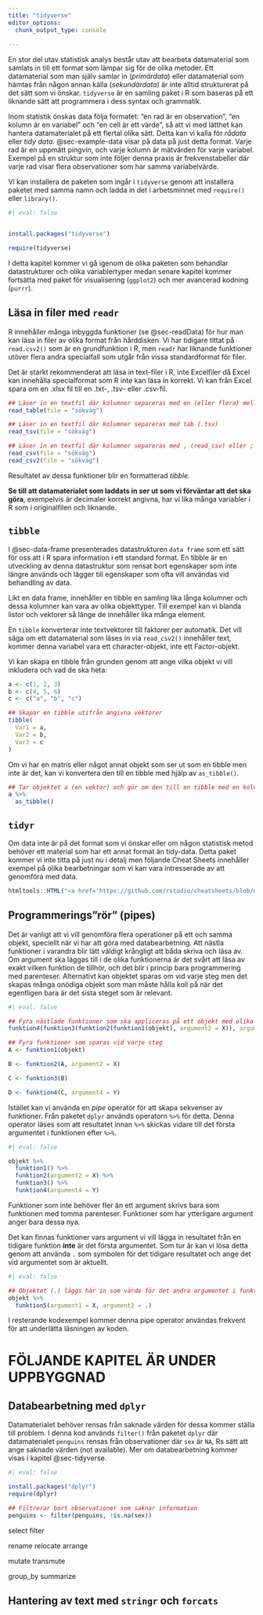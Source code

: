 ```yaml
---
title: "tidyverse"
editor_options: 
  chunk_output_type: console
  
---
```

En stor del utav statistisk analys består utav att bearbeta datamaterial som samlats in till ett format som lämpar sig för de olika metoder. Ett datamaterial som man själv samlar in (*primärdata*) eller datamaterial som hämtas från någon annan källa (*sekundärdata*) är inte alltid strukturerat på det sätt som vi önskar. `tidyverse` är en samling paket i R som baseras på ett liknande sätt att programmera i dess syntax och grammatik. 

Inom statistik önskas data följa formatet: "en rad är en observation", "en kolumn är en variabel" och "en cell är ett värde", så att vi med lätthet kan hantera datamaterialet på ett flertal olika sätt. Detta kan vi kalla för *rådata* eller *tidy data*. @sec-example-data visar på data på just detta format. Varje rad är en uppmätt pingvin, och varje kolumn är mätvärden för varje variabel. Exempel på en struktur som inte följer denna praxis är frekvenstabeller där varje rad visar flera observationer som har samma variabelvärde. 

Vi kan installera de paketen som ingår i `tidyverse` genom att installera paketet med samma namn och ladda in det i arbetsminnet med `require()` eller `library()`.

```r
#| eval: false


install.packages("tidyverse")

require(tidyverse)

```

I detta kapitel kommer vi gå igenom de olika paketen som behandlar datastrukturer och olika variablertyper medan senare kapitel kommer fortsätta med paket för visualisering (`ggplot2`) och mer avancerad kodning (`purrr`).

## Läsa in filer med `readr` {#sec-readr}
R innehåller många inbyggda funktioner (se @sec-readData) för hur man kan läsa in filer av olika format från hårddisken. Vi har tidigare tittat på `read.csv2()` som är en grundfunktion i R, men `readr` har liknande funktioner utöver flera andra specialfall som utgår från vissa standardformat för filer. 

Det är starkt rekommenderat att läsa in text-filer i R, inte Excelfiler då Excel kan innehålla specialformat som R inte kan läsa in korrekt. Vi kan från Excel spara om en .xlsx fil till en .txt-, .tsv- eller .csv-fil.

```r
## Läser in en textfil där kolumner separeras med en (eller flera) mellanslag (.txt)
read_table(file = "sökväg")

## Läser in en textfil där kolumner separeras med tab (.tsv)
read_tsv(file = "sökväg")

## Läser in en textfil där kolumner separeras med , (read_csv) eller ; (read_csv2)
read_csv(file = "sökväg")
read_csv2(file = "sökväg")

```

Resultatet av dessa funktioner blir en formatterad *tibble*.

**Se till att datamaterialet som laddats in ser ut som vi förväntar att det ska göra**, exempelvis är decimaler korrekt angivna, har vi lika många variabler i R som i originalfilen och liknande.

## `tibble` {#sec-tibble}
I @sec-data-frame presenterades datastrukturen `data frame` som ett sätt för oss att i R spara information i ett standard format. En tibble är en utveckling av denna datastruktur som rensat bort egenskaper som inte längre används och lägger till egenskaper som ofta vill användas vid behandling av data. 

Likt en data frame, innehåller en tibble en samling lika långa kolumner och dessa kolumner kan vara av olika objekttyper. Till exempel kan vi blanda listor och vektorer så länge de innehåller lika många element. 

:::{.callout-important}
En `tibble` konverterar inte textvektorer till faktorer per automatik. Det vill säga om ett datamaterial som läses in via `read_csv2()` innehåller text, kommer denna variabel vara ett character-objekt, inte ett Factor-objekt.
::: 

Vi kan skapa en tibble från grunden genom att ange vilka objekt vi vill inkludera och vad de ska heta:

```r
a <- c(1, 2, 3)
b <- c(4, 5, 6)
c <- c("a", "b", "c")

## Skapar en tibble utifrån angivna vektorer
tibble(
  Var1 = a,
  Var2 = b,
  Var3 = c
)

```

Om vi har en matris eller något annat objekt som ser ut som en tibble men inte är det, kan vi konvertera den till en tibble med hjälp av `as_tibble()`.

```r

## Tar objektet a (en vektor) och gör om den till en tibble med en kolumn
a %>% 
  as_tibble()

```

## `tidyr` {#sec-tidyr}
Om data inte är på det format som vi önskar eller om någon statistisk metod behöver ett material som har ett annat format än tidy-data. Detta paket kommer vi inte titta på just nu i detalj men följande Cheat Sheets innehåller exempel på olika bearbetningar som vi kan vara intresserade av att genomföra med data.

```r

htmltools::HTML("<a href='https://github.com/rstudio/cheatsheets/blob/master/tidyr.pdf' class='external-link' target='blank'><img src='https://raw.githubusercontent.com/rstudio/cheatsheets/master/pngs/thumbnails/tidyr-thumbs.png'></a>")

```

## Programmerings"rör" (pipes)
Det är vanligt att vi vill genomföra flera operationer på ett och samma objekt, speciellt när vi har att göra med databearbetning. Att nästla funktioner i varandra blir lätt väldigt krångligt att båda skriva och läsa av. Om argument ska läggas till i de olika funktionerna är det svårt att läsa av exakt vilken funktion de tillhör, och det blir i princip bara programmering med parenteser. Alternativt kan objektet sparas om vid varje steg men det skapas många onödiga objekt som man måste hålla koll på när det egentligen bara är det sista steget som är relevant.

```r
#| eval: false

## Fyra nästlade funktioner som ska appliceras på ett objekt med olika argument
funktion4(funktion3(funktion2(funktion1(objekt), argument2 = X)), argument4 = Y)

## Fyra funktioner som sparas vid varje steg
A <- funktion1(objekt)

B <- funktion2(A, argument2 = X)

C <- funktion3(B)

D <- funktion4(C, argument4 = Y)

```
Istället kan vi använda en *pipe* operator för att skapa sekvenser av funktioner. Från paketet `dplyr` används operatorn `%>%` för detta. Denna operator läses som att resultatet innan `%>%` skickas vidare till det första argumentet i funktionen efter `%>%`.

```r
#| eval: false

objekt %>% 
  funktion1() %>% 
  funktion2(argument2 = X) %>% 
  funktion3() %>% 
  funktion4(argument4 = Y)

```

Funktioner som inte behöver fler än ett argument skrivs bara som funktionen med tomma parenteser. Funktioner som har ytterligare argument anger bara dessa nya. 

Det kan finnas funktioner vars argument vi vill lägga in resultatet från en tidigare funktion **inte** är det första argumentet. Som tur är kan vi lösa detta genom att använda `.` som symbolen för det tidigare resultatet och ange det vid argumentet som är aktuellt.

```r
#| eval: false

## Objektet (.) läggs här in som värde för det andra argumentet i funktionen
objekt %>% 
  funktion5(argument1 = X, argument2 = .)

```

I resterande kodexempel kommer denna pipe operator användas frekvent för att underlätta läsningen av koden.

# FÖLJANDE KAPITEL ÄR UNDER UPPBYGGNAD
## Databearbetning med `dplyr`

Datamaterialet behöver rensas från saknade värden för dessa kommer ställa till problem. I denna kod används `filter()` från paketet `dplyr` där datamaterialet `penguins` rensas från observationer där `sex` är `NA`, Rs sätt att ange saknade värden (not available). Mer om databearbetning kommer visas i kapitel @sec-tidyverse.

```r
#| eval: false

install.packages("dplyr")
require(dplyr)

## Filtrerar bort observationer som saknar information
penguins <- filter(penguins, !is.na(sex))

```


select
filter

rename
relocate
arrange

mutate
transmute

group_by
summarize

## Hantering av text med `stringr` och `forcats`



